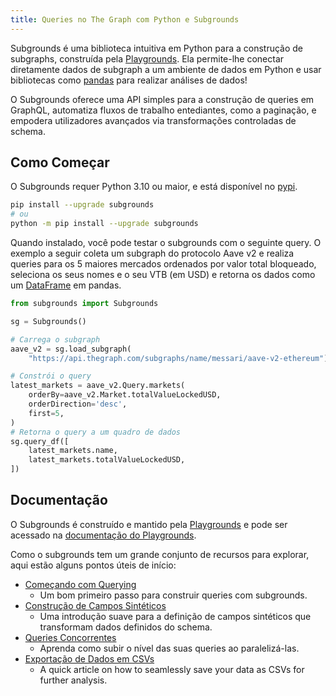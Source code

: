 ```yaml
---
title: Queries no The Graph com Python e Subgrounds
---
```


Subgrounds é uma biblioteca intuitiva em Python para a construção de subgraphs, construída pela [Playgrounds](https://playgrounds.network/). Ela permite-lhe conectar diretamente dados de subgraph a um ambiente de dados em Python e usar bibliotecas como [pandas](https://pandas.pydata.org/) para realizar análises de dados!

O Subgrounds oferece uma API simples para a construção de queries em GraphQL, automatiza fluxos de trabalho entediantes, como a paginação, e empodera utilizadores avançados via transformações controladas de schema.

## Como Começar

O Subgrounds requer Python 3.10 ou maior, e está disponível no [pypi](https://pypi.org/project/subgrounds/).

```bash
pip install --upgrade subgrounds
# ou
python -m pip install --upgrade subgrounds
```

Quando instalado, você pode testar o subgrounds com o seguinte query. O exemplo a seguir coleta um subgraph do protocolo Aave v2 e realiza queries para os 5 maiores mercados ordenados por valor total bloqueado, seleciona os seus nomes e o seu VTB (em USD) e retorna os dados como um [DataFrame](https://pandas.pydata.org/pandas-docs/dev/reference/api/pandas.DataFrame.html#pandas.DataFrame) em pandas.

```python
from subgrounds import Subgrounds

sg = Subgrounds()

# Carrega o subgraph
aave_v2 = sg.load_subgraph(
    "https://api.thegraph.com/subgraphs/name/messari/aave-v2-ethereum")

# Constrói o query
latest_markets = aave_v2.Query.markets(
    orderBy=aave_v2.Market.totalValueLockedUSD,
    orderDirection='desc',
    first=5,
)
# Retorna o query a um quadro de dados
sg.query_df([
    latest_markets.name,
    latest_markets.totalValueLockedUSD,
])
```

## Documentação

O Subgrounds é construído e mantido pela [Playgrounds](https://playgrounds.network/) e pode ser acessado na [documentação do Playgrounds](https://docs.playgrounds.network/subgrounds).

Como o subgrounds tem um grande conjunto de recursos para explorar, aqui estão alguns pontos úteis de início:

- [Começando com Querying](https://docs.playgrounds.network/subgrounds/getting_started/basics/)
  - Um bom primeiro passo para construir queries com subgrounds.
- [Construção de Campos Sintéticos](https://docs.playgrounds.network/subgrounds/getting_started/synthetic_fields/)
  - Uma introdução suave para a definição de campos sintéticos que transformam dados definidos do schema.
- [Queries Concorrentes](https://docs.playgrounds.network/subgrounds/getting_started/async/)
  - Aprenda como subir o nível das suas queries ao paralelizá-las.
- [Exportação de Dados em CSVs](https://docs.playgrounds.network/subgrounds/faq/exporting/)
  - A quick article on how to seamlessly save your data as CSVs for further analysis.
